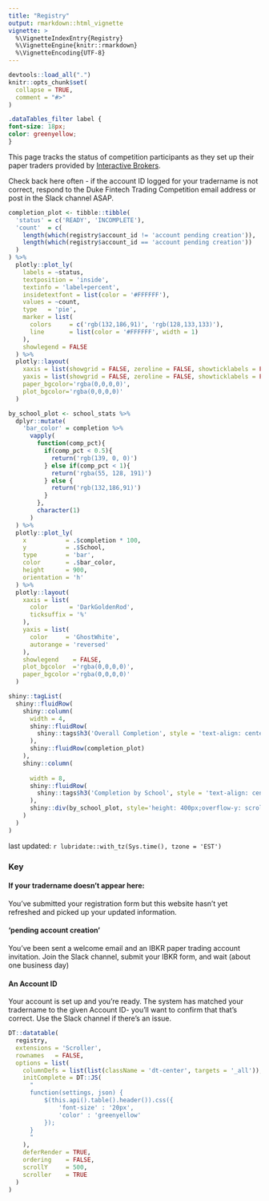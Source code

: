 ```yaml
---
title: "Registry"
output: rmarkdown::html_vignette
vignette: >
  %\VignetteIndexEntry{Registry}
  %\VignetteEngine{knitr::rmarkdown}
  %\VignetteEncoding{UTF-8}
---
```


```r
devtools::load_all(".")
knitr::opts_chunk$set(
  collapse = TRUE,
  comment = "#>"
)
```

```css
.dataTables_filter label {
font-size: 18px;
color: greenyellow;
}
```

This page tracks the status of competition participants as they set up their
paper traders provided by [Interactive Brokers](https://www.interactivebrokers.com/en/home.php).

Check back here often - if the account ID logged for your tradername is not
correct, respond to the Duke Fintech Trading Competition email address or post
in the Slack channel ASAP.

```r
completion_plot <- tibble::tibble(
  'status' = c('READY', 'INCOMPLETE'),
  'count'  = c(
    length(which(registry$account_id != 'account pending creation')),
    length(which(registry$account_id == 'account pending creation'))
  )
) %>%
  plotly::plot_ly(
    labels = ~status, 
    textposition = 'inside',
    textinfo = 'label+percent',
    insidetextfont = list(color = '#FFFFFF'),
    values = ~count, 
    type   = 'pie',
    marker = list(
      colors     = c('rgb(132,186,91)', 'rgb(128,133,133)'),
      line       = list(color = '#FFFFFF', width = 1)
    ),
    showlegend = FALSE
  ) %>% 
  plotly::layout(
    xaxis = list(showgrid = FALSE, zeroline = FALSE, showticklabels = FALSE),
    yaxis = list(showgrid = FALSE, zeroline = FALSE, showticklabels = FALSE),
    paper_bgcolor='rgba(0,0,0,0)',
    plot_bgcolor='rgba(0,0,0,0)'
  )

by_school_plot <- school_stats %>%
  dplyr::mutate(
    'bar_color' = completion %>%
      vapply(
        function(comp_pct){
          if(comp_pct < 0.5){
            return('rgb(139, 0, 0)')
          } else if(comp_pct < 1){
            return('rgba(55, 128, 191)')
          } else {
            return('rgb(132,186,91)') 
          }
        },
        character(1)
      )
  ) %>%
  plotly::plot_ly(
    x           = .$completion * 100,
    y           = .$School,
    type        = 'bar',
    color       = .$bar_color,
    height      = 900,
    orientation = 'h'
  ) %>% 
  plotly::layout(
    xaxis = list(
      color      = 'DarkGoldenRod', 
      ticksuffix = '%'
    ),
    yaxis = list(
      color     = 'GhostWhite', 
      autorange = 'reversed'
    ),
    showlegend    = FALSE,
    plot_bgcolor  ='rgba(0,0,0,0)',
    paper_bgcolor ='rgba(0,0,0,0)'
  )

shiny::tagList(
  shiny::fluidRow(
    shiny::column(
      width = 4, 
      shiny::fluidRow(
        shiny::tags$h3('Overall Completion', style = 'text-align: center')
      ),
      shiny::fluidRow(completion_plot)
    ),
    shiny::column(
      
      width = 8,
      shiny::fluidRow(
        shiny::tags$h3('Completion by School', style = 'text-align: center')
      ),
      shiny::div(by_school_plot, style='height: 400px;overflow-y: scroll;')
    )
  )
)

```


last updated: `r lubridate::with_tz(Sys.time(), tzone = 'EST')`

### Key

#### If your tradername doesn't appear here:
You've submitted your registration form but this website hasn't yet
refreshed and picked up your updated information.

#### 'pending account creation'
You've been sent a welcome email and an IBKR paper trading account invitation.
Join the Slack channel, submit your IBKR form, and wait (about one business day)

#### An Account ID
Your account is set up and you're ready. The system has matched your tradername
to the given Account ID- you'll want to confirm that that's correct. Use the
Slack channel if there's an issue.


```r
DT::datatable(
  registry,
  extensions = 'Scroller', 
  rownames   = FALSE,
  options = list(
    columnDefs = list(list(className = 'dt-center', targets = '_all')),
    initComplete = DT::JS(
      "
      function(settings, json) {
          $(this.api().table().header()).css({
              'font-size' : '20px', 
              'color' : 'greenyellow'
          });
      }
      "
    ),
    deferRender = TRUE,
    ordering    = FALSE,
    scrollY     = 500,
    scroller    = TRUE
  )
)
```

